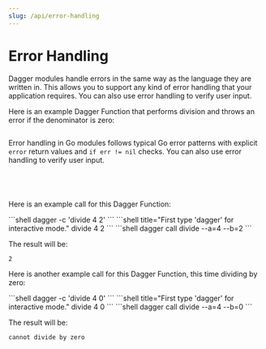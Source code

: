 ```yaml
---
slug: /api/error-handling
---
```



# Error Handling

Dagger modules handle errors in the same way as the language they are written in. This allows you to support any kind of error handling that your application requires. You can also use error handling to verify user input.

Here is an example Dagger Function that performs division and throws an error if the denominator is zero:

<Tabs groupId="language" queryString="sdk">
<TabItem value="go" label="Go">

```go file=./snippets/error-handling/go/main.go
```

Error handling in Go modules follows typical Go error patterns with explicit `error` return values and `if err != nil` checks. You can also use error handling to verify user input.

</TabItem>
<TabItem value="python" label="Python">

```python file=./snippets/error-handling/python/main.py
```

</TabItem>
<TabItem value="typescript" label="TypeScript">

```typescript file=./snippets/error-handling/typescript/index.ts
```

</TabItem>
<TabItem value="php" label="PHP">

```php file=./snippets/error-handling/php/src/MyModule.php
```

</TabItem>
<TabItem value="java" label="Java">

```java file=./snippets/error-handling/java/MyModule.java
```

</TabItem>
</Tabs>

Here is an example call for this Dagger Function:

<Tabs groupId="shell">
<TabItem value="System shell">
```shell
dagger -c 'divide 4 2'
```
</TabItem>
<TabItem value="Dagger Shell">
```shell title="First type 'dagger' for interactive mode."
divide 4 2
```
</TabItem>
<TabItem value="Dagger CLI">
```shell
dagger call divide --a=4 --b=2
```
</TabItem>
</Tabs>

The result will be:

```shell
2
```

Here is another example call for this Dagger Function, this time dividing by zero:

<Tabs groupId="shell">
<TabItem value="System shell">
```shell
dagger -c 'divide 4 0'
```
</TabItem>
<TabItem value="Dagger Shell">
```shell title="First type 'dagger' for interactive mode."
divide 4 0
```
</TabItem>
<TabItem value="Dagger CLI">
```shell
dagger call divide --a=4 --b=0
```
</TabItem>
</Tabs>

The result will be:

```
cannot divide by zero
```
